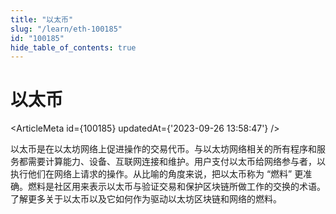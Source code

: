 ```yaml
---
title: "以太币"
slug: "/learn/eth-100185"
id: "100185"
hide_table_of_contents: true
---
```



# 以太币

<ArticleMeta id={100185} updatedAt={'2023-09-26 13:58:47'} />
<div className='border-solid border-b border-t-0 my-4 border-[var(--ifm-color-gray-300)]' />

以太币是在以太坊网络上促进操作的交易代币。与以太坊网络相关的所有程序和服务都需要计算能力、设备、互联网连接和维护。用户支付以太币给网络参与者，以执行他们在网络上请求的操作。从比喻的角度来说，把以太币称为 “燃料” 更准确。燃料是社区用来表示以太币与验证交易和保护区块链所做工作的交换的术语。了解更多关于以太币以及它如何作为驱动以太坊区块链和网络的燃料。
